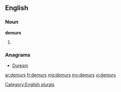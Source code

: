 ==English==

===Noun===
'''demurs'''

# {{plural of|[[demur]]}}

===Anagrams===
* [[Duresm#English|Duresm]]

[[Category:English plurals]]

[[ar:demurs]]
[[fr:demurs]]
[[mg:demurs]]
[[my:demurs]]
[[vi:demurs]]